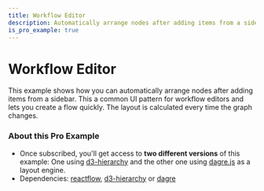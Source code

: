 ```yaml
---
title: Workflow Editor
description: Automatically arrange nodes after adding items from a sidebar.
is_pro_example: true
---
```



# Workflow Editor

This example shows how you can automatically arrange nodes after adding items
from a sidebar. This a common UI pattern for workflow editors and lets you
create a flow quickly. The layout is calculated every time the graph changes.

<ProExampleViewer variant="dark" slug="auto-layout" />

### About this Pro Example

- Once subscribed, you'll get access to **two different versions** of this example: One using [d3-hierarchy](https://github.com/d3/d3-hierarchy) and the
  other one using [dagre.js](https://github.com/dagrejs/dagre) as a layout
  engine.
- Dependencies: [reactflow](https://www.npmjs.com/package/reactflow), [d3-hierarchy](https://www.npmjs.com/package/d3-hierarchy) or [dagre](https://www.npmjs.com/package/dagre)
